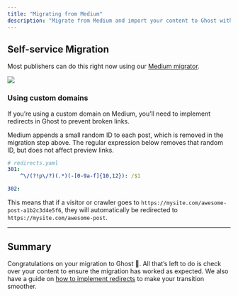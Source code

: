 ```yaml
---
title: "Migrating from Medium"
description: "Migrate from Medium and import your content to Ghost with this guide"
---
```


## Self-service Migration

Most publishers can do this right now using our [Medium migrator](https://ghost.org/help/importing-from-medium/).

<Frame>
  <img src="/images/a50eb082-ghost-import_hu962a01aa25518bdd09da163d2805bfcd_160396_2164x0_resize_q100_h2_box_3.webp" />
</Frame>

### Using custom domains

If you’re using a custom domain on Medium, you’ll need to implement redirects in Ghost to prevent broken links.

Medium appends a small random ID to each post, which is removed in the migration step above. The regular expression below removes that random ID, but does not affect preview links.

```yaml
# redirects.yaml
301:
    ^\/(?!p\/?)(.*)(-[0-9a-f]{10,12}): /$1

302:
```

This means that if a visitor or crawler goes to `https://mysite.com/awesome-post-a1b2c3d4e5f6`, they will automatically be redirected to `https://mysite.com/awesome-post`.

***

## Summary

Congratulations on your migration to Ghost 🙌. All that’s left to do is check over your content to ensure the migration has worked as expected. We also have a guide on [how to implement redirects](https://ghost.org/tutorials/implementing-redirects/) to make your transition smoother.
